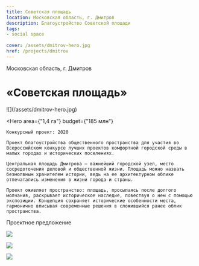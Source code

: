 ```yaml
---
title: Советская площадь
location: Московская область, г. Дмитров
description: Благоустройство Советской площади
tags:
- social space
    
cover: /assets/dmitrov-hero.jpg
href: /projects/dmitrov
---
```


Московская область, г. Дмитров

# «Советская площадь»

<Wide>
    ![](/assets/dmitrov-hero.jpg)
</Wide>

<Hero
    area={"1,4 га"}
    budget={"185 млн"}
>
    Конкурсный проект: 2020  

    Проект благоустройства общественного пространства для участия во Всероссийском конкурсе лучших проектов комфортной городской среды в малых городах и исторических поселениях.

    Центральная площадь Дмитрова — важнейший городской узел, место сосредоточения деловой и общественной жизни. Площадь можно назвать безмолвным хранителем истории, ведь на ее архитектурном облике отпечатались изменения в жизни города и страны.

    Проект оживляет пространство: площадь, просыпаясь после долгого молчания, раскрывает историческое наследие, повествуя о нем с помощью экспозиции. Концепция сохраняет исторические особенности места, гармонично вписывая современные решения в сложившийся ранее облик пространства.
</Hero>

Проектное предложение

![](/assets/dmitrov-01.jpg)

![](/assets/dmitrov-02.jpg)

![](/assets/dmitrov-03.jpg)

